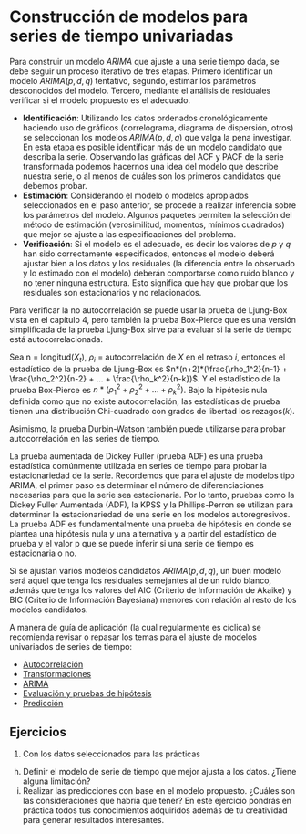 # Construcción de modelos para series de tiempo univariadas {#modelacion-univariada}

Para construir un modelo $ARIMA$ que ajuste a una serie tiempo dada, se debe seguir un proceso iterativo de tres etapas. Primero identificar un modelo $ARIMA(p,d,q)$ tentativo, segundo, estimar los parámetros desconocidos del modelo. Tercero, mediante el análisis de residuales verificar si el modelo propuesto es el adecuado.

+ **Identificación**: Utilizando los datos ordenados cronológicamente haciendo uso de gráficos (correlograma, diagrama de dispersión, otros) se seleccionan los modelos $ARIMA(p,d,q)$ que valga la pena investigar. En esta etapa es posible identificar más de un modelo candidato que describa la serie.
Observando las gráficas del ACF y PACF de la serie transformada podemos hacernos una idea del modelo que describe nuestra serie, o al menos de cuáles son los primeros candidatos que debemos probar.
+ **Estimación**: Considerando el modelo o modelos apropiados seleccionados en el paso anterior, se procede a realizar inferencia sobre los parámetros del modelo. Algunos paquetes permiten la selección del método de estimación (verosimilitud, momentos, mínimos cuadrados) que mejor se ajuste a las especificaciones del problema.
+ **Verificación**: Si el modelo es el adecuado, es decir los valores de $p$ y $q$ han sido correctamente especificados, entonces el modelo deberá ajustar bien a los datos y los residuales (la diferencia entre lo observado y lo estimado con el modelo) deberán comportarse como ruido blanco y no tener ninguna estructura. Esto significa que hay que probar que los residuales son estacionarios y no relacionados. 

Para verificar la no autocorrelación se puede usar la prueba de Ljung-Box vista en el capítulo 4, pero también la prueba Box-Pierce que es una versión simplificada de la prueba Ljung-Box sirve para evaluar si la serie de tiempo está autocorrelacionada. 

Sea n = longitud($X_t$), $\rho_i$ = autocorrelación de $X$ en el retraso $i$, entonces el estadístico de la prueba de Ljung-Box es $n*(n+2)*(\frac{\rho_1^2}{n-1} + \frac{\rho_2^2}{n-2} + ... + \frac{\rho_k^2}{n-k})$. Y el estadístico de la prueba Box-Pierce es $n*(\rho_1^2 + \rho_2^2 + ... + \rho_k^2)$. Bajo la hipótesis nula definida como que no existe autocorrelación, las estadísticas de prueba tienen una distribución Chi-cuadrado con grados de libertad los rezagos($k$).

Asimismo, la prueba Durbin-Watson también puede utilizarse para probar autocorrelación en las series de tiempo.

La prueba aumentada de Dickey Fuller (prueba ADF) es una prueba estadística comúnmente utilizada en series de tiempo para probar la estacionariedad de la serie. Recordemos que para el ajuste de modelos tipo ARIMA, el primer paso es determinar el número de diferenciaciones necesarias para que la serie sea estacionaria. Por lo tanto, pruebas como la Dickey Fuller Aumentada (ADF), la KPSS y la Phillips-Perron se utilizan para determinar la estacionariedad de una serie en los modelos autoregresivos. La prueba ADF es fundamentalmente una prueba de hipótesis en donde se plantea una hipótesis nula y una alternativa y a partir del estadístico de prueba y el valor p que se puede inferir si una serie de tiempo es estacionaria o no.

Si se ajustan varios modelos candidatos $ARIMA(p,d,q)$, un buen modelo será aquel que tenga los residuales semejantes al de un ruido blanco, además que tenga los valores del AIC (Criterio de Información de Akaike) y BIC (Criterio de Información Bayesiana) menores con relación al resto de los modelos candidatos.

A manera de guía de aplicación (la cual regularmente es cíclica) se recomienda revisar o repasar los temas para el ajuste de modelos univariados de series de tiempo:

+ [Autocorrelación](https://rstudio-pubs-static.s3.amazonaws.com/1071417_253bc2f164f4438b918aaaee3a3da291.html#autocorrelaci%C3%B3n)
+ [Transformaciones](https://rstudio-pubs-static.s3.amazonaws.com/1071417_253bc2f164f4438b918aaaee3a3da291.html#transformaciones)
+ [ARIMA](https://rstudio-pubs-static.s3.amazonaws.com/1071417_253bc2f164f4438b918aaaee3a3da291.html#arimapdq)
+ [Evaluación y pruebas de hipótesis](https://rstudio-pubs-static.s3.amazonaws.com/1071417_253bc2f164f4438b918aaaee3a3da291.html#evaluaci%C3%B3n-y-pruebas-de-hip%C3%B3tesis)
+ [Predicción](https://rstudio-pubs-static.s3.amazonaws.com/1071417_253bc2f164f4438b918aaaee3a3da291.html#predicci%C3%B3n)


## Ejercicios

1) Con los datos seleccionados para las prácticas
h. Definir el modelo de serie de tiempo que mejor ajusta a los datos. ¿Tiene alguna limitación?
i. Realizar las predicciones con base en el modelo propuesto. ¿Cuáles son las consideraciones que habría que tener?
En este ejercicio pondrás en práctica todos tus conocimientos adquiridos además de tu creatividad para generar resultados interesantes.